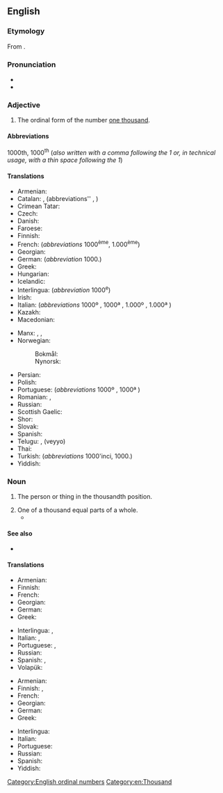 ==English==

===Etymology===
From {{suffix|en|thousand|th}}.

===Pronunciation===
* {{IPA|/ˈθaʊzəntθ/|lang=en}}
* {{hyphenation|thou|sandth|lang=en}}

===Adjective===
{{en-adj|-}}

# The ordinal form of the number [[thousand|one thousand]].

====Abbreviations====
1000th, 1000<sup>th</sup> (''also written with a comma following the 1 or, in technical usage, with a thin space following the 1'')

====Translations====
{{trans-top|ordinal form of 1000}}
* Armenian: {{t+|hy|հազարերորդ}}
* Catalan: {{t|ca|mil·lèsim|m}}, {{t|ca|milè|m}} (abbreviations'' {{t|ca|1000è|m}}, {{t|ca|1000a|f}})
* Crimean Tatar: {{t|crh|biñinci}}
* Czech: {{t|cs|tisící}}
* Danish: {{t+|da|tusinde}}
* Faroese: {{t|fo|túsundi}}
* Finnish: {{t+|fi|tuhannes}}
* French: {{t+|fr|millième}} (''abbreviations'' 1000<sup>ème</sup>, 1.000<sup>ème</sup>)
* Georgian: {{t|ka|მეათასე}}
* German: {{t+|de|tausendste}} (''abbreviation'' 1000.)
* Greek: {{t+|el|χιλιοστός}}
* Hungarian: {{t|hu|ezredik}}
* Icelandic: {{t|is|þúsundasti}}
* Interlingua: {{t|ia|millesime}} (''abbreviation'' 1000<sup>e</sup>)
* Irish: {{t|ga|míliú}} {{qualifier|abbreviation: 1000ú}}
* Italian: {{t+|it|millesimo}} (''abbreviations'' 1000º {{g|m}}, 1000ª {{g|f}}, 1.000º {{g|m}}, 1.000ª {{g|f}})
* Kazakh: {{t|kk|мыңыншы|sc=Cyrl}}
* Macedonian: {{t|mk|илјадити|sc=Cyrl}}
{{trans-mid}}
* Manx: {{t|gv|jeih cheeadoo}}, {{t|gv|millioo}}, {{t|gv|thousaneoo}} {{qualifier|abbreviation: 1000oo}}
* Norwegian:
*: Bokmål: {{t|nb|tusende}}
*: Nynorsk: {{t|nn|tusende}}
* Persian: {{t+|fa|هزارم|tr=hezârom|sc=fa-Arab}}
* Polish: {{t+|pl|tysięczny}}
* Portuguese: {{t+|pt|milésimo}} (''abbreviations'' 1000º {{g|m}}, 1000ª {{g|f}})
* Romanian: {{t|ro|al o miilea|m}}, {{t|ro|a o mia|f}}
* Russian: {{t+|ru|ты́сячный}}
* Scottish Gaelic: {{t|gd|mìleamh}}
* Shor: {{t|cjs|муӊынчы}}
* Slovak: {{t|sk|tisíci}}
* Spanish: {{t+|es|milésimo}}
* Telugu: {{t|te|వెయ్యవ}}, {{t|te|వెయ్యో}} (veyyo) {{qualifier|abbreviation: 1000వ}}
* Thai: {{t|th|ที่หนึ่งพัน|tr=tíi-nùeng-pan}}
* Turkish: {{t+|tr|bininci}} (''abbreviations'' 1000'inci, 1000.)
* Yiddish: {{t|yi|טויזנטסט}}
{{trans-bottom}}

===Noun===
{{en-noun}}

# {{lb|en|singular only}} The person or thing in the thousandth position.
# One of a thousand equal parts of a whole.
#* {{quote-text|year=1890|author={{w|Oscar Wilde}}|title=The Picture of Dorian Gray|chapter=XIV|passage="Ah, Alan," murmured Dorian with a sigh, "I wish you had a '''thousandth''' part of the pity for me that I have for you."}}

====See also====
* {{l|en|one-thousandth}}

====Translations====
{{trans-top|the person or thing in the thousandth position}}
* Armenian: {{t+|hy|հազարերորդ}}
* Finnish: {{t+|fi|tuhannes}}
* French: {{t+|fr|millième|m|f}}
* Georgian: {{t|ka|მეათასე}}
* German: {{t|de|Tausendste|m|f|n}}
* Greek: {{t+|el|χιλιοστός}}
{{trans-mid}}
* Interlingua: {{t|ia|millesimo|m}}, {{t|ia|millesima|f}}
* Italian: {{t+|it|millesimo|m}}, {{t|it|millesima|f}}
* Portuguese: {{t+|pt|milésimo|m}}, {{t|pt|milésima|f}}
* Russian: {{t+|ru|ты́сячный|m}}
* Spanish: {{t+|es|milésimo|m}}, {{t+|es|milésima|f}}
* Volapük: {{t+|vo|milid}}
{{trans-bottom}}

{{trans-top|one of a thousand equal parts of a whole}}
* Armenian: {{t+|hy|հազարերորդ}}
* Finnish: {{t+|fi|tuhannes}}, {{t+|fi|tuhannesosa}}
* French: {{t+|fr|millième|m}}
* Georgian: {{t|ka|მეათასედი}}
* German: {{t|de|Tausendstel|n}}
* Greek: {{t+|el|χιλιοστό|n}}
{{trans-mid}}
* Interlingua: {{t|ia|millesimo}}
* Italian: {{t+|it|millesimo|m}}
* Portuguese: {{t+|pt|milésimo|m}}
* Russian: {{t|ru|одна́ ты́сячная|f}}
* Spanish: {{t+|es|milésimo|m}}
* Yiddish: {{t|yi|טויזנטסטל|n}}
{{trans-bottom}}

[[Category:English ordinal numbers]]
[[Category:en:Thousand]]